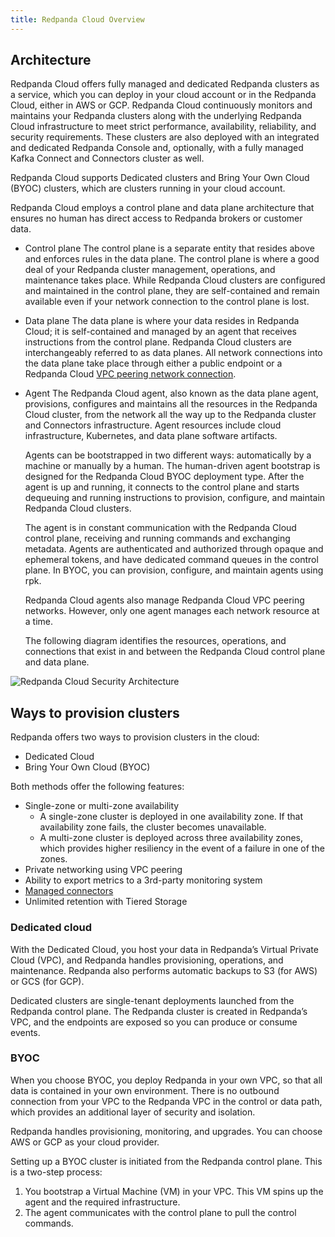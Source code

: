 ```yaml
---
title: Redpanda Cloud Overview
---
```


<head>
    <meta name="title" content="Redpanda Cloud Overview | Redpanda Docs"/>
    <meta name="description" content="Redpanda Cloud employs a control plane
    and data plane architecture that ensures no human has direct access to Redpanda
    brokers or customer data."/>
</head>

## Architecture

Redpanda Cloud offers fully managed and dedicated Redpanda clusters as a service,
which you can deploy in your cloud account or in the Redpanda Cloud, either in AWS
or GCP. Redpanda Cloud continuously monitors and maintains your Redpanda clusters
along with the underlying Redpanda Cloud infrastructure to meet strict performance,
availability, reliability, and security requirements. These clusters are also
deployed with an integrated and dedicated Redpanda Console and, optionally, with
a fully managed Kafka Connect and Connectors cluster as well.

Redpanda Cloud supports Dedicated clusters and Bring Your Own Cloud (BYOC) clusters,
which are clusters running in your cloud account.

Redpanda Cloud employs a control plane and data plane architecture that ensures
no human has direct access to Redpanda brokers or customer data.

* Control plane
  The control plane is a separate entity that resides above and enforces rules
  in the data plane. The control plane is where a good deal of your Redpanda
  cluster management, operations, and maintenance takes place. While Redpanda
  Cloud clusters are configured and maintained in the control plane, they are
  self-contained and remain available even if your network connection to the
  control plane is lost.

* Data plane
  The data plane is where your data resides in Redpanda Cloud; it is
  self-contained and managed by an agent that receives instructions from the
  control plane. Redpanda Cloud clusters are interchangeably referred to as
  data planes. All network connections into the data plane take place through
  either a public endpoint or a Redpanda Cloud [VPC peering network connection](../vpc-peering).

* Agent
  The Redpanda Cloud agent, also known as the data plane agent, provisions,
  configures and maintains all the resources in the Redpanda Cloud cluster, from
  the network all the way up to the Redpanda cluster and Connectors infrastructure.
  Agent resources include cloud infrastructure, Kubernetes, and data plane software
  artifacts.

  Agents can be bootstrapped in two different ways: automatically by a machine
  or manually by a human. The human-driven agent bootstrap is designed for
  the Redpanda Cloud BYOC deployment type. After the agent is up and running,
  it connects to the control plane and starts dequeuing and running instructions
  to provision, configure, and maintain Redpanda Cloud clusters.

  The agent is in constant communication with the Redpanda Cloud control plane,
  receiving and running commands and exchanging metadata. Agents are authenticated
  and authorized through opaque and ephemeral tokens, and have dedicated command
  queues in the control plane. In BYOC, you can provision, configure, and
  maintain agents using rpk.

  Redpanda Cloud agents also manage Redpanda Cloud VPC peering networks. However,
  only one agent manages each network resource at a time.

  The following diagram identifies the resources, operations, and connections
  that exist in and between the Redpanda Cloud control plane and data plane.

![Redpanda Cloud Security Architecture](../../../../static/img/control-plane.png)

## Ways to provision clusters

Redpanda offers two ways to provision clusters in the cloud:
* Dedicated Cloud
* Bring Your Own Cloud (BYOC)

Both methods offer the following features:
* Single-zone or multi-zone availability
    * A single-zone cluster is deployed in one availability zone. If that
      availability zone fails, the cluster becomes unavailable.
    * A multi-zone cluster is deployed across three availability zones, which
      provides higher resiliency in the event of a failure in one of the zones.
* Private networking using VPC peering
* Ability to export metrics to a 3rd-party monitoring system
* [Managed connectors](../managed-connectors)
* Unlimited retention with Tiered Storage

### Dedicated cloud

With the Dedicated Cloud, you host your data in Redpanda’s Virtual Private Cloud
(VPC), and Redpanda handles provisioning, operations, and maintenance. Redpanda
also performs automatic backups to S3 (for AWS) or GCS (for GCP).

Dedicated clusters are single-tenant deployments launched from the Redpanda
control plane. The Redpanda cluster is created in Redpanda’s VPC, and the
endpoints are exposed so you can produce or consume events.

### BYOC

When you choose BYOC, you deploy Redpanda in your own VPC, so that all data is
contained in your own environment. There is no outbound connection from your VPC
to the Redpanda VPC in the control or data path, which provides an additional
layer of security and isolation.

Redpanda handles provisioning, monitoring, and upgrades. You can choose AWS or
GCP as your cloud provider.

Setting up a BYOC cluster is initiated from the Redpanda control plane. This is
a two-step process:
1. You bootstrap a Virtual Machine (VM) in your VPC. This VM spins up the agent
   and the required infrastructure.
2. The agent communicates with the control plane to pull the control commands.
